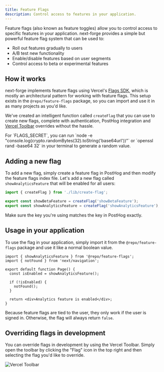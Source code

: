 ```yaml
---
title: Feature Flags
description: Control access to features in your application.
---
```


Feature flags (also known as feature toggles) allow you to control access to specific features in your application. next-forge provides a simple but powerful feature flag system that can be used to:

- Roll out features gradually to users
- A/B test new functionality
- Enable/disable features based on user segments
- Control access to beta or experimental features

## How it works

next-forge implements feature flags using Vercel's [Flags SDK](https://vercel.com/docs/workflow-collaboration/feature-flags/flags-pattern-nextjs), which is mostly an architectural pattern for working with feature flags. This setup exists in the `@repo/feature-flags` package, so you can import and use it in as many projects as you'd like.

We've created an intelligent function called `createFlag` that you can use to create new flags, complete with authentication, PostHog integration and [Vercel Toolbar](/packages/toolbar) overrides without the hassle.

<Tip>
  For `FLAGS_SECRET`, you can run `node -e "console.log(crypto.randomBytes(32).toString('base64url'))"` or `openssl rand -base64 32` in your terminal to generate a random value.
</Tip>

## Adding a new flag

To add a new flag, simply create a feature flag in PostHog and then modify the feature flags index file. Let's add a new flag called `showAnalyticsFeature` that will be enabled for all users:

```ts title="packages/feature-flags/index.ts {4}"
import { createFlag } from './lib/create-flag';

export const showBetaFeature = createFlag('showBetaFeature');
export const showAnalyticsFeature = createFlag('showAnalyticsFeature');
```

Make sure the key you're using matches the key in PostHog exactly.

## Usage in your application

To use the flag in your application, simply import it from the `@repo/feature-flags` package and use it like a normal boolean value.

```tsx title="page.tsx"
import { showAnalyticsFeature } from '@repo/feature-flags';
import { notFound } from 'next/navigation';

export default function Page() {
  const isEnabled = showAnalyticsFeature();

  if (!isEnabled) {
    notFound();
  }

  return <div>Analytics feature is enabled</div>;
}
```

Because feature flags are tied to the user, they only work if the user is signed in. Otherwise, the flag will always return `false`.

## Overriding flags in development

You can override flags in development by using the Vercel Toolbar. Simply open the toolbar by clicking the "Flag" icon in the top right and then selecting the flag you'd like to override.

<Frame>
  <img src="/images/vercel-toolbar.png" alt="Vercel Toolbar" />
</Frame>